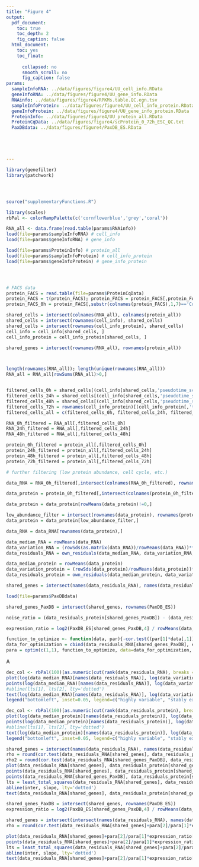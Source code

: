 ```yaml
---
title: "Figure 4"
output:
  pdf_document:
    toc: true
    toc_depth: 2
    fig_caption: false
  html_document:
    toc: yes
    toc_float:
      
      collapsed: no
      smooth_scroll: no
      fig_caption: false
params:
  sampleInfoRNA: ../data/figures/figure4/UU_cell_info.RData
  geneInfoRNA: ../data/figures/figure4/UU_gene_info.RData
  RNAinfo: ../data/figures/figure4/RPKMs.table.QC.egn.tsv
  sampleInfoProtein: ../data/figures/figure4/UU_cell_info_protein.RData
  geneInfoProtein: ../data/figures/figure4/UU_gene_info_protein.RData
  ProteinInfo: ../data/figures/figure4/UU_protein_all.RData
  ProteinCqData: ../data/figures/figure4/scProtein_0_72h_ESC_QC.txt
  PaxDBdata: ../data/figures/figure4/PaxDB_ES.RData    





---
```


````r
library(genefilter)
library(patchwork)




source("supplementaryFunctions.R")

library(scales)
rbPal <- colorRampPalette(c('cornflowerblue','grey','coral'))

````


```r

RNA_all <- data.frame(read.table(params$RNAinfo))
load(file=params$sampleInfoRNA) # cell_info
load(file=params$geneInfoRNA) # gene_info

load(file=params$ProteinInfo) # protein_all
load(file=params$sampleInfoProtein) # cell_info_protein
load(file=params$geneInfoProtein) # gene_info_protein




# FACS data
protein_FACS = read.table(file=params$ProteinCqData)
protein_FACS = t(protein_FACS); protein_FACS = protein_FACS[,protein_FACS['type',]=='FACS']; protein_FACS = protein_FACS[5:(dim(protein_FACS)[1]),]; class(protein_FACS) <- "numeric" 
protein_FACS_0h = protein_FACS[,substr(colnames(protein_FACS),1,7)=='Comb_0h']

```


```r


shared_cells = intersect(colnames(RNA_all), colnames(protein_all))
shared_cells = intersect(rownames(cell_info), shared_cells)
shared_cells = intersect(rownames(cell_info_protein), shared_cells)
cell_info = cell_info[shared_cells, ]
cell_info_protein = cell_info_protein[shared_cells, ]

shared_genes = intersect(rownames(RNA_all), rownames(protein_all))



length(rownames(RNA_all)); length(unique(rownames(RNA_all)))
RNA_all = RNA_all[rowSums(RNA_all)>0,]



```

```r

filtered_cells_0h = shared_cells[(cell_info[shared_cells,'pseudotime_scorpius']>=0.8) & (cell_info[shared_cells,'pseudotime_scorpius']<1.1) & (cell_info_protein[shared_cells,'time_given']=='0h')]
filtered_cells_24h = shared_cells[(cell_info[shared_cells,'pseudotime_scorpius']>=0.45) & (cell_info_protein[shared_cells,'pseudotime_scorpius']<0.8) & (cell_info_protein[shared_cells,'time_given']=='24h')]  
filtered_cells_48h = shared_cells[(cell_info[shared_cells,'pseudotime_scorpius']>=0.0) & (cell_info_protein[shared_cells,'pseudotime_scorpius']<0.55) & (cell_info_protein[shared_cells,'time_given']=='48h')]
filtered_cells_72h = rownames(cell_info_protein)[(cell_info_protein[,'time_given']=='72h')]
filtered_cells_all = c(filtered_cells_0h, filtered_cells_24h, filtered_cells_48h)

RNA_0h_filtered = RNA_all[,filtered_cells_0h]
RNA_24h_filtered = RNA_all[,filtered_cells_24h]
RNA_48h_filtered = RNA_all[,filtered_cells_48h]

protein_0h_filtered = protein_all[,filtered_cells_0h]
protein_24h_filtered = protein_all[,filtered_cells_24h]
protein_48h_filtered = protein_all[,filtered_cells_48h]
protein_72h_filtered = protein_all[,filtered_cells_72h]

```


```r
# further filtering (low protein abundance, cell cycle, etc.)

data_RNA = RNA_0h_filtered[,intersect(colnames(RNA_0h_filtered), rownames(cell_info))]

data_protein = protein_0h_filtered[,intersect(colnames(protein_0h_filtered), rownames(cell_info))] # looks better

data_protein = data_protein[rowMeans(data_protein)!=0,]

low_abundance_filter = intersect(rownames(data_protein), rownames(protein_FACS_0h)[rank(rowMeans(protein_FACS_0h))>6])
data_protein = data_protein[low_abundance_filter,]

data_RNA = data_RNA[rownames(data_protein),]

```


```r
data_median_RNA = rowMeans(data_RNA)
data_variation_RNA = (rowSds(as.matrix(data_RNA))/rowMeans(data_RNA))**2
data_residuals_RNA = own_residuals(data_median_RNA, data_variation_RNA, log=T, p=3)[[2]]

data_median_protein = rowMeans(data_protein)
data_variation_protein = (rowSds(data_protein)/rowMeans(data_protein))**2
data_residuals_protein = own_residuals(data_median_protein, data_variation_protein, log=T, p=3)[[2]]

shared_genes = intersect(names(data_residuals_RNA), names(data_residuals_protein))

load(file=params$PaxDBdata)

shared_genes_PaxDB = intersect(shared_genes, rownames(PaxDB_ES))

noise_ratio = (data_residuals_protein[shared_genes_PaxDB]) - (data_residuals_RNA[shared_genes_PaxDB]) - median(data_residuals_protein[shared_genes_PaxDB]) + median(data_residuals_RNA[shared_genes_PaxDB])

expression_ratio = log2(PaxDB_ES[shared_genes_PaxDB,4] / rowMeans(data_RNA[shared_genes_PaxDB,]))

function_to_optimize <- function(data, par){-cor.test((par[1]*data[,1])+(par[2]*data[,2]), data[,3], method='spearman')$estimate}
data_for_optimization = cbind(data_residuals_RNA[shared_genes_PaxDB], expression_ratio[shared_genes_PaxDB], data_residuals_protein[shared_genes_PaxDB])
para = optim(c(1,1), function_to_optimize, data=data_for_optimization, method="SANN")$par; para # used to be SANN

```

A
```r

dec_col <- rbPal(100)[as.numeric(cut(rank(data_residuals_RNA), breaks = 100))]
plot(log(data_median_RNA)[names(data_residuals_RNA)], log(data_variation_RNA)[names(data_residuals_RNA)], col=dec_col, pch=16, frame.plot=F, xlab='Mean RNA expression (RPKM)', ylab='RNA expression noise (CV^2)', main='Gene expression and gene expression noise', cex=1.5)
points(log(data_median_RNA)[names(data_residuals_RNA)], log(data_variation_RNA)[names(data_residuals_RNA)], cex=1.5, lwd=0.5)
#abline(lts[1], lts[2], lty='dotted')
text(log(data_median_RNA)[names(data_residuals_RNA)], log(data_variation_RNA)[names(data_residuals_RNA)], names(data_residuals_RNA), pos=1)
legend("bottomleft", inset=0.05, legend=c("highly variable", "stably expressed"), fill=c("coral", "cornflowerblue"), cex=1)
```

```r
dec_col <- rbPal(100)[as.numeric(cut(rank(data_residuals_protein), breaks = 100))]
plot(log(data_median_protein)[names(data_residuals_protein)], log(data_variation_protein)[names(data_residuals_protein)], col=dec_col, pch=16, frame.plot=F, xlab='Mean protein expression (2^dCq)', ylab='protein expression noise (CV^2)', main='Gene expression and gene expression noise', cex=1.5)
points(log(data_median_protein)[names(data_residuals_protein)], log(data_variation_protein)[names(data_residuals_protein)], cex=1.5, lwd=0.5)
#abline(lts[1], lts[2], lty='dotted')
text(log(data_median_protein)[names(data_residuals_protein)], log(data_variation_protein)[names(data_residuals_protein)], names(data_residuals_protein), pos=1)
legend("bottomleft", inset=0.05, legend=c("highly variable", "stably expressed"), fill=c("coral", "cornflowerblue"), cex=1)
```

```r

shared_genes = intersect(names(data_residuals_RNA), names(data_residuals_protein))
rho = round(cor.test(data_residuals_RNA[shared_genes], data_residuals_protein[shared_genes], method='spearman')$estimate,3)
rho2 = round(cor.test(data_residuals_RNA[shared_genes_PaxDB], data_residuals_protein[shared_genes_PaxDB], method='spearman')$estimate,3)
plot(data_residuals_RNA[shared_genes], data_residuals_protein[shared_genes], frame.plot=F, pch=16, xlab='normalized RNA expression variation (A.U.)', ylab='normalized protein expression variation (A.U.)', main=paste('Gene expression variation\nrho_1: ',rho,"; rho_2:",rho2,sep=''),  cex=1.5, col="grey")
points(data_residuals_RNA[shared_genes], data_residuals_protein[shared_genes], cex=1.5, lwd=0.5)
points(data_residuals_RNA[shared_genes_PaxDB], data_residuals_protein[shared_genes_PaxDB], cex=1.5, pch=16)
lts = least_total_squares(data_residuals_RNA[shared_genes], data_residuals_protein[shared_genes]); inter = lts[1]; slope = lts[2]
abline(inter, slope, lty='dotted')
text(data_residuals_RNA[shared_genes], data_residuals_protein[shared_genes], shared_genes, pos=1)
```

```r

shared_genes_PaxDB = intersect(shared_genes, rownames(PaxDB_ES))
expression_ratio = log2(PaxDB_ES[shared_genes_PaxDB,4] / rowMeans(data_RNA[shared_genes_PaxDB,]))

shared_genes = intersect(intersect(names(data_residuals_RNA), names(data_residuals_protein)), names(expression_ratio))
rho = round(cor.test(data_residuals_RNA[shared_genes]+para[2]/para[1]*expression_ratio[shared_genes], data_residuals_protein[shared_genes], method='spearman')$estimate,3)

plot(data_residuals_RNA[shared_genes]+para[2]/para[1]*expression_ratio[shared_genes], data_residuals_protein[shared_genes], pch=16, cex=1.5, frame.plot=F, col="grey", xlab='Combined RNA normalized variation and translation rate (A.U.)', ylab='Normalized protein expression variation (A.U.)', main=paste('Translation of gene expression variation\nrho: ',rho,sep=''))#, ylim=c(-1.5,1.5))#, xlim=c(-0.5,4.5))
points(data_residuals_RNA[shared_genes]+para[2]/para[1]*expression_ratio[shared_genes], data_residuals_protein[shared_genes], cex=1.5, lwd=0.5, pch=16)
lts = least_total_squares(data_residuals_RNA[shared_genes]+para[2]/para[1]*expression_ratio[shared_genes], data_residuals_protein[shared_genes]); inter = lts[1]; slope = lts[2]
abline(inter, slope, lty='dotted')
text(data_residuals_RNA[shared_genes]+para[2]/para[1]*expression_ratio[shared_genes],  data_residuals_protein[shared_genes], shared_genes, pos=1)

```



